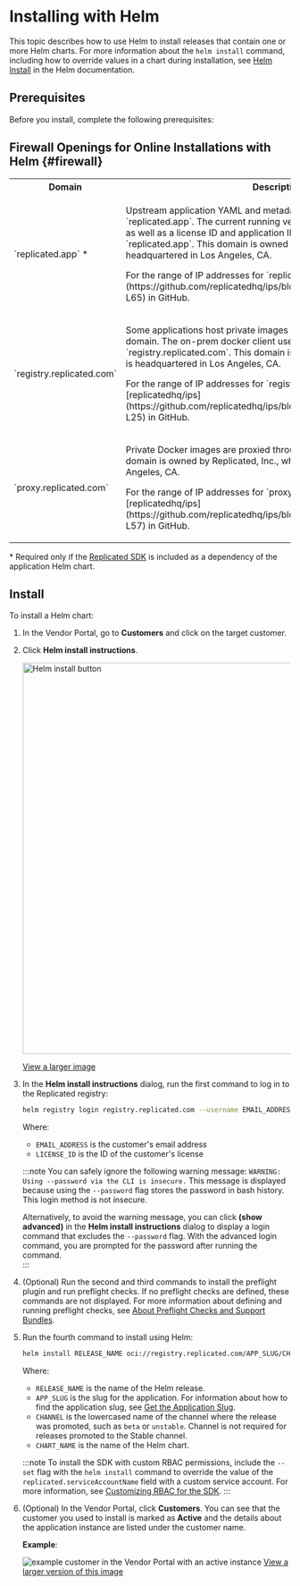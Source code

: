
# Installing with Helm

This topic describes how to use Helm to install releases that contain one or more Helm charts. For more information about the `helm install` command, including how to override values in a chart during installation, see [Helm Install](https://helm.sh/docs/helm/helm_install/) in the Helm documentation.

## Prerequisites

Before you install, complete the following prerequisites:

<Prerequisites/>

## Firewall Openings for Online Installations with Helm {#firewall}

<FirewallOpeningsIntro/>

<table>
  <tr>
      <th width="50%">Domain</th>
      <th>Description</th>
  </tr>
  <tr>
      <td>`replicated.app` &#42;</td>
      <td><p>Upstream application YAML and metadata is pulled from `replicated.app`. The current running version of the application (if any), as well as a license ID and application ID to authenticate, are all sent to `replicated.app`. This domain is owned by Replicated, Inc., which is headquartered in Los Angeles, CA.</p><p>For the range of IP addresses for `replicated.app`, see [replicatedhq/ips](https://github.com/replicatedhq/ips/blob/main/ip_addresses.json#L60-L65) in GitHub.</p></td>
  </tr>
  <tr>
      <td>`registry.replicated.com`</td>
      <td><p>Some applications host private images in the Replicated registry at this domain. The on-prem docker client uses a license ID to authenticate to `registry.replicated.com`. This domain is owned by Replicated, Inc which is headquartered in Los Angeles, CA.</p><p>For the range of IP addresses for `registry.replicated.com`, see [replicatedhq/ips](https://github.com/replicatedhq/ips/blob/main/ip_addresses.json#L20-L25) in GitHub.</p></td>
  </tr>
  <tr>
      <td>`proxy.replicated.com`</td>
      <td><p>Private Docker images are proxied through `proxy.replicated.com`. This domain is owned by Replicated, Inc., which is headquartered in Los Angeles, CA.</p><p>For the range of IP addresses for `proxy.replicated.com`, see [replicatedhq/ips](https://github.com/replicatedhq/ips/blob/main/ip_addresses.json#L52-L57) in GitHub.</p></td>
  </tr>
</table>

&#42; Required only if the [Replicated SDK](/vendor/replicated-sdk-overview) is included as a dependency of the application Helm chart.

## Install

To install a Helm chart:

1. In the Vendor Portal, go to **Customers** and click on the target customer.

1. Click **Helm install instructions**.

     <img alt="Helm install button" src="/images/helm-install-button.png" width="700px"/>

     [View a larger image](/images/helm-install-button.png)

1. In the **Helm install instructions** dialog, run the first command to log in to the Replicated registry:

     ```bash
     helm registry login registry.replicated.com --username EMAIL_ADDRESS --password LICENSE_ID
     ```
     Where:
     * `EMAIL_ADDRESS` is the customer's email address
     * `LICENSE_ID` is the ID of the customer's license

     :::note
     You can safely ignore the following warning message: `WARNING: Using --password via the CLI is insecure.` This message is displayed because using the `--password` flag stores the password in bash history. This login method is not insecure.

     Alternatively, to avoid the warning message, you can click **(show advanced)** in the **Helm install instructions** dialog to display a login command that excludes the `--password` flag. With the advanced login command, you are prompted for the password after running the command.  
     :::

1. (Optional) Run the second and third commands to install the preflight plugin and run preflight checks. If no preflight checks are defined, these commands are not displayed. For more information about defining and running preflight checks, see [About Preflight Checks and Support Bundles](preflight-support-bundle-about).

1. Run the fourth command to install using Helm:

     ```bash
     helm install RELEASE_NAME oci://registry.replicated.com/APP_SLUG/CHANNEL/CHART_NAME
     ```
     Where:
     * `RELEASE_NAME` is the name of the Helm release.
     * `APP_SLUG` is the slug for the application. For information about how to find the application slug, see [Get the Application Slug](/vendor/vendor-portal-manage-app#slug).
     * `CHANNEL` is the lowercased name of the channel where the release was promoted, such as `beta` or `unstable`. Channel is not required for releases promoted to the Stable channel.
     * `CHART_NAME` is the name of the Helm chart.

     :::note
     To install the SDK with custom RBAC permissions, include the `--set` flag with the `helm install` command to override the value of the `replicated.serviceAccountName` field with a custom service account. For more information, see [Customizing RBAC for the SDK](/vendor/replicated-sdk-customizing#customize-rbac-for-the-sdk).
     :::

1. (Optional) In the Vendor Portal, click **Customers**. You can see that the customer you used to install is marked as **Active** and the details about the application instance are listed under the customer name. 

     **Example**:

     ![example customer in the Vendor Portal with an active instance](/images/sdk-customer-active-example.png)
     [View a larger version of this image](/images/sdk-customer-active-example.png)